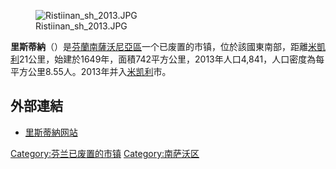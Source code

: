 [[File:Ristiinan_sh_2013.JPG|thumb]]

'''里斯蒂納'''（{{lang-fi|Ristiina}}）是[[芬蘭|芬蘭]][[南薩沃尼亞區|南薩沃尼亞區]]一个已废置的市镇，位於該國東南部，距離[[米凱利|米凱利]]21公里，始建於1649年，面積742平方公里，2013年人口4,841，人口密度為每平方公里8.55人。2013年并入[[米凯利|米凯利]]市。

==外部連結==
{{commonscat|Ristiina}}
* [http://www.ristiina.fi/ 里斯蒂納网站] {{fi}}

{{Finland-geo-stub}}
[[Category:芬兰已废置的市镇|Category:芬兰已废置的市镇]]
[[Category:南萨沃区|Category:南萨沃区]]